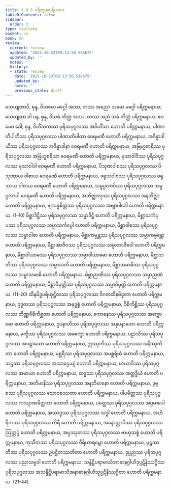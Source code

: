 ```yaml
---
title: 1.8.3 ပရိက္ကမနပရိယာယ
tableOfContents: false
sidebar:
  order: 3
type: tipitaka
basket: su
book: mn
review:
  current: review
  updated: '2025-10-23T09:13:50.538675'
  updated_by: ''
  notes: ''
  history:
  - state: review
    date: '2025-10-23T09:13:50.538675'
    updated_by: ''
    notes: ''
    previous_state: draft
---
```



<ReviewStatus review={frontmatter.review} showDetails={true} />

<HypothesisAnnotation frontmatter={frontmatter} />

<DynamicBreadcrumb />

<Division number="85" book="mn" e="ch" v="24" p="165">

<Paragraph number="248" book="mn">
သေယျထာပိ, စုန္ဒ, ဝိသမော မဂ္ဂေါ အဿ, တဿ အညော သမော မဂ္ဂေါ ပရိက္ကမနာယ; သေယျထာ ဝါ ပန, စုန္ဒ, ဝိသမံ တိတ္ထံ အဿ, တဿ အညံ သမံ တိတ္ထံ ပရိက္ကမနာယ; ဧဝမေဝ ခေါ, စုန္ဒ, ဝိဟိံသကဿ ပုရိသပုဂ္ဂလဿ အဝိဟိံသာ ဟောတိ ပရိက္ကမနာယ, ပါဏာတိပါတိဿ ပုရိသပုဂ္ဂလဿ ပါဏာတိပါတာ ဝေရမဏီ ဟောတိ ပရိက္ကမနာယ, အဒိန္နာဒါယိဿ ပုရိသပုဂ္ဂလဿ အဒိန္နာဒါနာ ဝေရမဏီ ဟောတိ ပရိက္ကမနာယ, အဗြဟ္မစာရိဿ ပုရိသပုဂ္ဂလဿ အဗြဟ္မစရိယာ ဝေရမဏီ ဟောတိ ပရိက္ကမနာယ, မုသာဝါဒိဿ ပုရိသပုဂ္ဂလဿ မုသာဝါဒါ ဝေရမဏီ ဟောတိ ပရိက္ကမနာယ, ပိသုဏဝါစဿ ပုရိသပုဂ္ဂလဿ ပိသုဏာယ ဝါစာယ ဝေရမဏီ ဟောတိ ပရိက္ကမနာယ, ဖရုသဝါစဿ ပုရိသပုဂ္ဂလဿ ဖရုသာယ ဝါစာယ ဝေရမဏီ ဟောတိ ပရိက္ကမနာယ, သမ္ဖပ္ပလာပိဿ ပုရိသပုဂ္ဂလဿ သမ္ဖပ္ပလာပါ ဝေရမဏီ ဟောတိ ပရိက္ကမနာယ, အဘိဇ္ဈာလုဿ ပုရိသပုဂ္ဂလဿ အနဘိဇ္ဈာ ဟောတိ ပရိက္ကမနာယ, ဗျာပန္နစိတ္တဿ ပုရိသပုဂ္ဂလဿ အဗျာပါဒေါ ဟောတိ ပရိက္ကမနာယ. (1–10)
</Paragraph>

<Paragraph number="249" book="mn">
မိစ္ဆာဒိဋ္ဌိဿ ပုရိသပုဂ္ဂလဿ သမ္မာဒိဋ္ဌိ ဟောတိ ပရိက္ကမနာယ, မိစ္ဆာသင်္ကပ္ပဿ ပုရိသပုဂ္ဂလဿ သမ္မာသင်္ကပ္ပေါ ဟောတိ ပရိက္ကမနာယ, မိစ္ဆာဝါစဿ ပုရိသပုဂ္ဂလဿ သမ္မာဝါစာ ဟောတိ ပရိက္ကမနာယ, မိစ္ဆာကမ္မန္တဿ ပုရိသပုဂ္ဂလဿ သမ္မာကမ္မန္တော ဟောတိ ပရိက္ကမနာယ, မိစ္ဆာအာဇီဝဿ ပုရိသပုဂ္ဂလဿ သမ္မာအာဇီဝေါ ဟောတိ ပရိက္ကမနာယ, မိစ္ဆာဝါယာမဿ ပုရိသပုဂ္ဂလဿ သမ္မာဝါယာမော ဟောတိ ပရိက္ကမနာယ, မိစ္ဆာသတိဿ ပုရိသပုဂ္ဂလဿ သမ္မာသတိ ဟောတိ ပရိက္ကမနာယ, မိစ္ဆာသမာဓိဿ ပုရိသပုဂ္ဂလဿ သမ္မာသမာဓိ ဟောတိ ပရိက္ကမနာယ, မိစ္ဆာဉာဏိဿ ပုရိသပုဂ္ဂလဿ သမ္မာဉာဏံ ဟောတိ ပရိက္ကမနာယ, မိစ္ဆာဝိမုတ္တိဿ ပုရိသပုဂ္ဂလဿ သမ္မာဝိမုတ္တိ ဟောတိ ပရိက္ကမနာယ. (11–20)
</Paragraph>

<Paragraph number="250" book="mn">
ထိနမိဒ္ဓပရိယုဋ္ဌိတဿ ပုရိသပုဂ္ဂလဿ ဝိဂတထိနမိဒ္ဓတာ ဟောတိ ပရိက္ကမနာယ, ဥဒ္ဓတဿ ပုရိသပုဂ္ဂလဿ အနုဒ္ဓစ္စံ ဟောတိ ပရိက္ကမနာယ, ဝိစိကိစ္ဆိဿ ပုရိသပုဂ္ဂလဿ တိဏ္ဏဝိစိကိစ္ဆတာ ဟောတိ ပရိက္ကမနာယ, ကောဓနဿ ပုရိသပုဂ္ဂလဿ အက္ကောဓော ဟောတိ ပရိက္ကမနာယ, ဥပနာဟိဿ ပုရိသပုဂ္ဂလဿ အနုပနာဟော ဟောတိ ပရိက္ကမနာယ, မက္ခိဿ ပုရိသပုဂ္ဂလဿ အမက္ခော ဟောတိ ပရိက္ကမနာယ, ပဠာသိဿ ပုရိသပုဂ္ဂလဿ အပဠာသော ဟောတိ ပရိက္ကမနာယ, ဣဿုကိဿ ပုရိသပုဂ္ဂလဿ အနိဿုကိတာ ဟောတိ ပရိက္ကမနာယ, မစ္ဆရိဿ ပုရိသပုဂ္ဂလဿ အမစ္ဆရိယံ ဟောတိ ပရိက္ကမနာယ, သဌဿ ပုရိသပုဂ္ဂလဿ အသာဌေယျံ ဟောတိ ပရိက္ကမနာယ, မာယာဝိဿ ပုရိသပုဂ္ဂလဿ အမာယာ ဟောတိ ပရိက္ကမနာယ, ထဒ္ဓဿ ပုရိသပုဂ္ဂလဿ အတ္ထဒ္ဓိယံ ဟောတိ ပရိက္ကမနာယ, အတိမာနိဿ ပုရိသပုဂ္ဂလဿ အနတိမာနော ဟောတိ ပရိက္ကမနာယ, ဒုဗ္ဗစဿ ပုရိသပုဂ္ဂလဿ သောဝစဿတာ ဟောတိ ပရိက္ကမနာယ, ပါပမိတ္တဿ ပုရိသပုဂ္ဂလဿ ကလျာဏမိတ္တတာ ဟောတိ ပရိက္ကမနာယ, ပမတ္တဿ ပုရိသပုဂ္ဂလဿ အပ္ပမာဒေါ ဟောတိ ပရိက္ကမနာယ, အဿဒ္ဓဿ ပုရိသပုဂ္ဂလဿ သဒ္ဓါ ဟောတိ ပရိက္ကမနာယ, အဟိရိကဿ ပုရိသပုဂ္ဂလဿ ဟိရီ ဟောတိ ပရိက္ကမနာယ, အနောတ္တာပိဿ ပုရိသပုဂ္ဂလဿ ဩတ္တပ္ပံ ဟောတိ ပရိက္ကမနာယ, အပ္ပဿုတဿ ပုရိသပုဂ္ဂလဿ ဗာဟုသစ္စံ ဟောတိ ပရိက္ကမနာယ, ကုသီတဿ ပုရိသပုဂ္ဂလဿ ဝီရိယာရမ္ဘော ဟောတိ ပရိက္ကမနာယ, မုဋ္ဌဿတိဿ ပုရိသပုဂ္ဂလဿ ဥပဋ္ဌိတဿတိတာ ဟောတိ ပရိက္ကမနာယ, ဒုပ္ပညဿ ပုရိသပုဂ္ဂလဿ ပညာသမ္ပဒါ ဟောတိ ပရိက္ကမနာယ, သန္ဒိဋ္ဌိပရာမာသိအာဓာနဂ္ဂါဟိဒုပ္ပဋိနိဿဂ္ဂိဿ ပုရိသပုဂ္ဂလဿ အသန္ဒိဋ္ဌိပရာမာသိအနာဓာနဂ္ဂါဟိသုပ္ပဋိနိဿဂ္ဂိတာ ဟောတိ ပရိက္ကမနာယ. (21–44)
</Paragraph>
</Division>